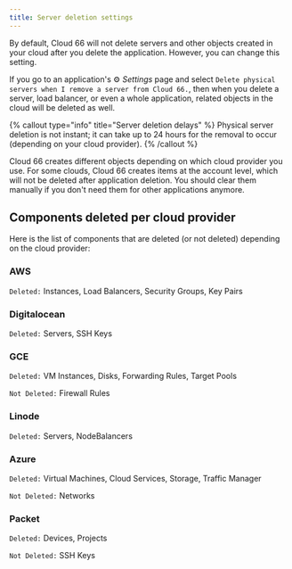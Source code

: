 ```yaml
---
title: Server deletion settings
---
```


By default, Cloud 66 will not delete servers and other objects created in your cloud after you delete the application. However, you can change this setting.

If you go to an application's ⚙️ *Settings* page and select `Delete physical servers when I remove a server from Cloud 66.`, then when you delete a server, load balancer, or even a whole application, related objects in the cloud will be deleted as well.

{% callout type="info" title="Server deletion delays" %}
Physical server deletion is not instant; it can take up to 24 hours for the removal to occur (depending on your cloud provider).
{% /callout %}

Cloud 66 creates different objects depending on which cloud provider you use. For some clouds, Cloud 66 creates items at the account level, which will not be deleted after application deletion. You should clear them manually if you don't need them for other applications anymore.

## Components deleted per cloud provider

Here is the list of components that are deleted (or not deleted) depending on the cloud provider:

### AWS
`Deleted:` Instances, Load Balancers, Security Groups, Key Pairs

### Digitalocean
`Deleted:` Servers, SSH Keys

### GCE
`Deleted:` VM Instances, Disks, Forwarding Rules, Target Pools

`Not Deleted:` Firewall Rules

### Linode
`Deleted:` Servers, NodeBalancers

### Azure
`Deleted:` Virtual Machines, Cloud Services, Storage, Traffic Manager

`Not Deleted:` Networks

### Packet
`Deleted:` Devices, Projects

`Not Deleted:` SSH Keys
